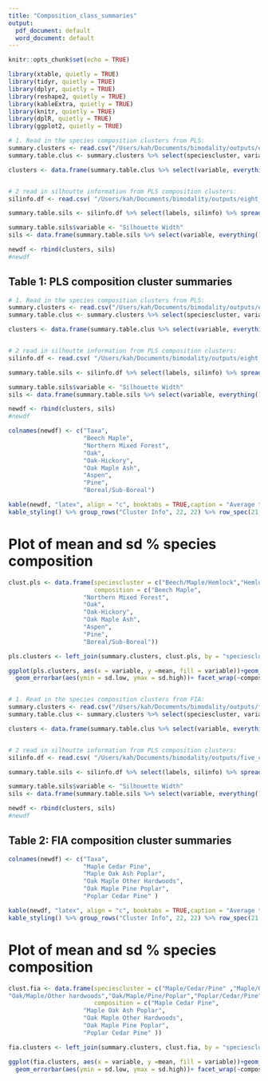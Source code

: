 ```yaml
---
title: "Composition_class_summaries"
output:
  pdf_document: default
  word_document: default
---
```


```r
knitr::opts_chunk$set(echo = TRUE)
```
```r
library(xtable, quietly = TRUE)
library(tidyr, quietly = TRUE)
library(dplyr, quietly = TRUE)
library(reshape2, quietly = TRUE)
library(kableExtra, quietly = TRUE)
library(knitr, quietly = TRUE)
library(dplR, quietly = TRUE)
library(ggplot2, quietly = TRUE)

# 1. Read in the species composition clusters from PLS:
summary.clusters <- read.csv("/Users/kah/Documents/bimodality/outputs/eight_clust_pls_mean_taxa_summary.csv")
summary.table.clus <- summary.clusters %>% select(speciescluster, variable, mean) %>% group_by(variable) %>% spread(key = speciescluster, value = mean)

clusters <- data.frame(summary.table.clus %>% select(variable, everything()))


# 2 read in silhoutte information from PLS composition clusters:
silinfo.df <- read.csv( "/Users/kah/Documents/bimodality/outputs/eight_clust_pls_silinfo_summary.csv")

summary.table.sils <- silinfo.df %>% select(labels, silinfo) %>% spread(key = labels, value = silinfo)

summary.table.sils$variable <- "Silhouette Width"
sils <- data.frame(summary.table.sils %>% select(variable, everything()))

newdf <- rbind(clusters, sils)
#newdf
```

## Table 1: PLS composition cluster summaries
```r

# 1. Read in the species composition clusters from PLS:
summary.clusters <- read.csv("/Users/kah/Documents/bimodality/outputs/eight_clust_pls_mean_taxa_summary.csv")
summary.table.clus <- summary.clusters %>% select(speciescluster, variable, mean) %>% group_by(variable) %>% spread(key = speciescluster, value = mean)

clusters <- data.frame(summary.table.clus %>% select(variable, everything()))


# 2 read in silhoutte information from PLS composition clusters:
silinfo.df <- read.csv( "/Users/kah/Documents/bimodality/outputs/eight_clust_pls_silinfo_summary.csv")

summary.table.sils <- silinfo.df %>% select(labels, silinfo) %>% spread(key = labels, value = silinfo)

summary.table.sils$variable <- "Silhouette Width"
sils <- data.frame(summary.table.sils %>% select(variable, everything()))

newdf <- rbind(clusters, sils)
#newdf

colnames(newdf) <- c("Taxa", 
                     "Beech Maple", 
                     "Northern Mixed Forest", 
                     "Oak",
                     "Oak-Hickory",
                     "Oak Maple Ash",
                     "Aspen",
                     "Pine", 
                     "Boreal/Sub-Boreal")

kable(newdf, "latex", align = "c", booktabs = TRUE,caption = "Average taxa composition in PLS composition clusters", digits = 3, linesep = "")%>% column_spec(2:9, width = "2cm")%>%
kable_styling() %>% group_rows("Cluster Info", 22, 22) %>% row_spec(21, hline_after = TRUE)
```

# Plot of mean and sd % species composition

```r

clust.pls <- data.frame(speciescluster = c("Beech/Maple/Hemlock","Hemlock/Beech/Cedar/Birch/Maple", "Oak", "Oak/Hickory", "Oak/Maple/Elm/Ash", "Oak/Poplar/Ash" , "Pine/Poplar" ,"Spruce/Cedar/Tamarack/Poplar" ),
                        composition = c("Beech Maple", 
                     "Northern Mixed Forest", 
                     "Oak",
                     "Oak-Hickory",
                     "Oak Maple Ash",
                     "Aspen",
                     "Pine", 
                     "Boreal/Sub-Boreal"))

pls.clusters <- left_join(summary.clusters, clust.pls, by = "speciescluster")

ggplot(pls.clusters, aes(x = variable, y =mean, fill = variable))+geom_bar(stat= "identity") +
  geom_errorbar(aes(ymin = sd.low, ymax = sd.high))+ facet_wrap(~composition, scales = "free_y")+theme(axis.text.x = element_text(angle = 45, hjust = 1), legend.position = "none") + ylab("Average % composition")



```

```r
# 1. Read in the species composition clusters from FIA:
summary.clusters <- read.csv("/Users/kah/Documents/bimodality/outputs/five_clust_fia_mean_taxa_summary.csv")
summary.table.clus <- summary.clusters %>% select(speciescluster, variable, mean) %>% group_by(variable) %>% spread(key = speciescluster, value = mean)

clusters <- data.frame(summary.table.clus %>% select(variable, everything()))


# 2 read in silhoutte information from PLS composition clusters:
silinfo.df <- read.csv( "/Users/kah/Documents/bimodality/outputs/five_clust_fia_silinfo_summary.csv")

summary.table.sils <- silinfo.df %>% select(labels, silinfo) %>% spread(key = labels, value = silinfo)

summary.table.sils$variable <- "Silhouette Width"
sils <- data.frame(summary.table.sils %>% select(variable, everything()))

newdf <- rbind(clusters, sils)
#newdf
```

## Table 2: FIA composition cluster summaries
```r

colnames(newdf) <- c("Taxa", 
                     "Maple Cedar Pine", 
                     "Maple Oak Ash Poplar", 
                     "Oak Maple Other Hardwoods",
                     "Oak Maple Pine Poplar",
                     "Poplar Cedar Pine" )

kable(newdf, "latex", align = "c", booktabs = TRUE,caption = "Average taxa composition in FIA composition clusters", digits = 3, linesep = "")%>% column_spec(2:9, width = "2cm")%>%
kable_styling() %>% group_rows("Cluster Info", 22, 22) %>% row_spec(21, hline_after = TRUE)
```

# Plot of mean and sd % species composition
```r

clust.fia <- data.frame(speciescluster = c("Maple/Cedar/Pine" ,"Maple/Oak/Ash/Poplar",     
"Oak/Maple/Other hardwoods","Oak/Maple/Pine/Poplar","Poplar/Cedar/Pine" ),
                        composition = c("Maple Cedar Pine", 
                     "Maple Oak Ash Poplar", 
                     "Oak Maple Other Hardwoods",
                     "Oak Maple Pine Poplar",
                     "Poplar Cedar Pine" ))

fia.clusters <- left_join(summary.clusters, clust.fia, by = "speciescluster")

ggplot(fia.clusters, aes(x = variable, y =mean, fill = variable))+geom_bar(stat= "identity") +
  geom_errorbar(aes(ymin = sd.low, ymax = sd.high))+ facet_wrap(~composition, scales = "free_y")+theme(axis.text.x = element_text(angle = 45, hjust = 1), legend.position = "none") + ylab("Average % composition")



```